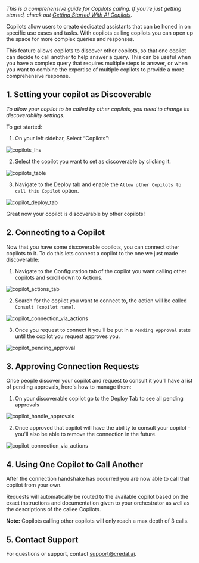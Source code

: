_This is a comprehensive guide for Copilots calling. If you’re just getting started, check out [Getting Started With AI Copilots](/getting-started/copilots/quick-start)._

Copilots allow users to create dedicated assistants that can be honed in on specific use cases and tasks. With copilots calling copilots you can open up the space for more complex queries and responses.

This feature allows copilots to discover other copilots, so that one copilot can decide to call another to help answer a query. This can be useful when you have a complex query that requires multiple steps to answer, or when you want to combine the expertise of multiple copilots to provide a more comprehensive response.

## 1. **Setting your copilot as Discoverable**

_To allow your copilot to be called by other copilots, you need to change its discoverability settings._

To get started:

1. On your left sidebar, Select “Copilots”:

![copilots_lhs](/docs/assets/copilots/copilot-collaboration/credal-side-bar.png)

2. Select the copilot you want to set as discoverable by clicking it.

![copilots_table](/docs/assets/copilots/copilot-collaboration/copilots-table.png)

3. Navigate to the Deploy tab and enable the `Allow other Copilots to call this Copilot` option.

![copilot_deploy_tab](/docs/assets/copilots/copilot-collaboration/copilots-deploy.png)

Great now your copilot is discoverable by other copilots!

## 2. **Connecting to a Copilot**

Now that you have some discoverable copilots, you can connect other copilots to it. To do this lets connect a copilot to the one we just made discoverable:

1. Navigate to the Configuration tab of the copilot you want calling other copilots and scroll down to Actions.

![copilot_actions_tab](/docs/assets/copilots/copilot-collaboration/copilot-actions.png)

2. Search for the copilot you want to connect to, the action will be called `Consult [copilot name]`.

![copilot_connection_via_actions](/docs/assets/copilots/copilot-collaboration/copilot-add-copilot.png)

3. Once you request to connect it you'll be put in a `Pending Approval` state until the copilot you request approves you.

![copilot_pending_approval](/docs/assets/copilots/copilot-collaboration/copilot-action-copilot-pending.png)

## 3. **Approving Connection Requests**

Once people discover your copilot and request to consult it you'll have a list of pending approvals, here's how to manage them:

1. On your discoverable copilot go to the Deploy Tab to see all pending approvals

![copilot_handle_approvals](/docs/assets/copilots/copilot-collaboration/copilot-handle-approvals.png)

2. Once approved that copilot will have the ability to consult your copilot - you'll also be able to remove the connection in the future.

![copilot_connection_via_actions](/docs/assets/copilots/copilot-collaboration/copilot-remove-connection.png)

## 4. **Using One Copilot to Call Another**

After the connection handshake has occurred you are now able to call that copilot from your own.

Requests will automatically be routed to the available copilot based on the exact instructions and documentation given to your orchestrator as well as the descriptions of the callee Copilots.

**Note:** Copilots calling other copilots will only reach a max depth of 3 calls.

## 5. Contact Support

For questions or support, contact support@credal.ai.
